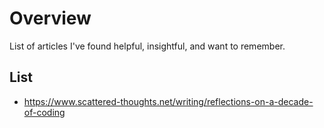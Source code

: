 




# Overview
 List of articles I've found helpful, insightful, and want to remember.
 
## List
- https://www.scattered-thoughts.net/writing/reflections-on-a-decade-of-coding
